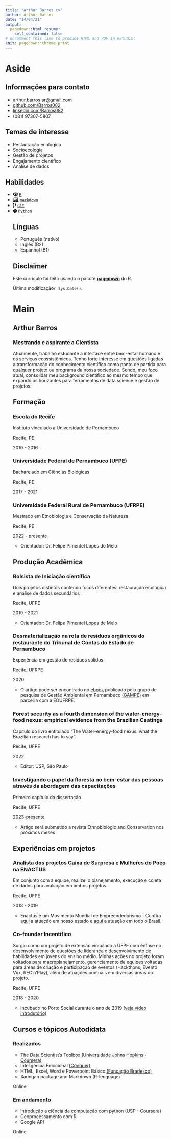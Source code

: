 ---
title: "Arthur Barros cv"
author: Arthur Barros
date: "14/04/21"
output:
  pagedown::html_resume:
    self_contained: false
# uncomment this line to produce HTML and PDF in RStudio:
knit: pagedown::chrome_print
---


Aside
================================================================================

Informações para contato{#contato}
--------------------------------------------------------------------------------

- <i class="fa fa-envelope"></i> arthur.barros.ar@gmail.com
- <i class="fa fa-github"></i> [github.com/Barros082](https://github.com/Barros082)
- <i class="fa fa-linkedin"></i> [linkedin.com/Barros082](https://www.linkedin.com/in/arthurbarros082/)
- <i class="fa fa-phone"></i><i class="fa fa-whatsapp"></i> (081) 97307-5807 


Temas de interesse {#temas}
--------------------------------------------------------------------------------
- <i class="fa fa-check-square" aria-hidden="true"></i> Restauração ecológica
- <i class="fa fa-check-square"></i> Socioecologia
- <i class="fa fa-check-square"></i> Gestão de projetos
- <i class="fa fa-check-square"></i> Engajamento científico
- <i class="fa fa-check-square"></i> Análise de dados


Habilidades {#habilidades}
--------------------------------------------------------------------------------
<ul>
<li><svg viewBox="0 0 581 512" xmlns="http://www.w3.org/2000/svg" style="height:1em;fill:currentColor;position:relative;display:inline-block;top:.1em;">
[ comment ] <path d="M581 226.6C581 119.1 450.9 32 290.5 32S0 119.1 0 226.6C0 322.4 103.3 402 239.4 418.1V480h99.1v-61.5c24.3-2.7 47.6-7.4 69.4-13.9L448 480h112l-67.4-113.7c54.5-35.4 88.4-84.9 88.4-139.7zm-466.8 14.5c0-73.5 98.9-133 220.8-133s211.9 40.7 211.9 133c0 50.1-26.5 85-70.3 106.4-2.4-1.6-4.7-2.9-6.4-3.7-10.2-5.2-27.8-10.5-27.8-10.5s86.6-6.4 86.6-92.7-90.6-87.9-90.6-87.9h-199V361c-74.1-21.5-125.2-67.1-125.2-119.9zm225.1 38.3v-55.6c57.8 0 87.8-6.8 87.8 27.3 0 36.5-38.2 28.3-87.8 28.3zm-.9 72.5H365c10.8 0 18.9 11.7 24 19.2-16.1 1.9-33 2.8-50.6 2.9v-22.1z"></path>
</svg>
<a href="https://www.r-project.org/"><code>R</code></a></li>
<li><svg viewBox="0 0 640 512" xmlns="http://www.w3.org/2000/svg" style="height:1em;fill:currentColor;position:relative;display:inline-block;top:.1em;">
[ comment ] <path d="M255.03 261.65c6.25 6.25 16.38 6.25 22.63 0l11.31-11.31c6.25-6.25 6.25-16.38 0-22.63L253.25 192l35.71-35.72c6.25-6.25 6.25-16.38 0-22.63l-11.31-11.31c-6.25-6.25-16.38-6.25-22.63 0l-58.34 58.34c-6.25 6.25-6.25 16.38 0 22.63l58.35 58.34zm96.01-11.3l11.31 11.31c6.25 6.25 16.38 6.25 22.63 0l58.34-58.34c6.25-6.25 6.25-16.38 0-22.63l-58.34-58.34c-6.25-6.25-16.38-6.25-22.63 0l-11.31 11.31c-6.25 6.25-6.25 16.38 0 22.63L386.75 192l-35.71 35.72c-6.25 6.25-6.25 16.38 0 22.63zM624 416H381.54c-.74 19.81-14.71 32-32.74 32H288c-18.69 0-33.02-17.47-32.77-32H16c-8.8 0-16 7.2-16 16v16c0 35.2 28.8 64 64 64h512c35.2 0 64-28.8 64-64v-16c0-8.8-7.2-16-16-16zM576 48c0-26.4-21.6-48-48-48H112C85.6 0 64 21.6 64 48v336h512V48zm-64 272H128V64h384v256z"></path>
</svg>
<a href="https://daringfireball.net/projects/markdown/"><code>markdown</code></a></li>
<li><svg viewBox="0 0 384 512" xmlns="http://www.w3.org/2000/svg" style="height:1em;fill:currentColor;position:relative;display:inline-block;top:.1em;">
[ comment ] <path d="M384 144c0-44.2-35.8-80-80-80s-80 35.8-80 80c0 36.4 24.3 67.1 57.5 76.8-.6 16.1-4.2 28.5-11 36.9-15.4 19.2-49.3 22.4-85.2 25.7-28.2 2.6-57.4 5.4-81.3 16.9v-144c32.5-10.2 56-40.5 56-76.3 0-44.2-35.8-80-80-80S0 35.8 0 80c0 35.8 23.5 66.1 56 76.3v199.3C23.5 365.9 0 396.2 0 432c0 44.2 35.8 80 80 80s80-35.8 80-80c0-34-21.2-63.1-51.2-74.6 3.1-5.2 7.8-9.8 14.9-13.4 16.2-8.2 40.4-10.4 66.1-12.8 42.2-3.9 90-8.4 118.2-43.4 14-17.4 21.1-39.8 21.6-67.9 31.6-10.8 54.4-40.7 54.4-75.9zM80 64c8.8 0 16 7.2 16 16s-7.2 16-16 16-16-7.2-16-16 7.2-16 16-16zm0 384c-8.8 0-16-7.2-16-16s7.2-16 16-16 16 7.2 16 16-7.2 16-16 16zm224-320c8.8 0 16 7.2 16 16s-7.2 16-16 16-16-7.2-16-16 7.2-16 16-16z"></path>
</svg>
<a href="https://git-scm.com/"><code>Git</code></a></li>
<li><svg viewBox="0 0 448 512" xmlns="http://www.w3.org/2000/svg" style="height:1em;fill:currentColor;position:relative;display:inline-block;top:.1em;">
 <path d="M439.8 200.5c-7.7-30.9-22.3-54.2-53.4-54.2h-40.1v47.4c0 36.8-31.2 67.8-66.8 67.8H172.7c-29.2 0-53.4 25-53.4 54.3v101.8c0 29 25.2 46 53.4 54.3 33.8 9.9 66.3 11.7 106.8 0 26.9-7.8 53.4-23.5 53.4-54.3v-40.7H226.2v-13.6h160.2c31.1 0 42.6-21.7 53.4-54.2 11.2-33.5 10.7-65.7 0-108.6zM286.2 404c11.1 0 20.1 9.1 20.1 20.3 0 11.3-9 20.4-20.1 20.4-11 0-20.1-9.2-20.1-20.4.1-11.3 9.1-20.3 20.1-20.3zM167.8 248.1h106.8c29.7 0 53.4-24.5 53.4-54.3V91.9c0-29-24.4-50.7-53.4-55.6-35.8-5.9-74.7-5.6-106.8.1-45.2 8-53.4 24.7-53.4 55.6v40.7h106.9v13.6h-147c-31.1 0-58.3 18.7-66.8 54.2-9.8 40.7-10.2 66.1 0 108.6 7.6 31.6 25.7 54.2 56.8 54.2H101v-48.8c0-35.3 30.5-66.4 66.8-66.4zm-6.7-142.6c-11.1 0-20.1-9.1-20.1-20.3.1-11.3 9-20.4 20.1-20.4 11 0 20.1 9.2 20.1 20.4s-9 20.3-20.1 20.3z"></path>
</svg>
<a href="https://www.python.org/"><code>Python</code></a></li>


Línguas {#linguas}
--------------------------------------------------------------------------------
- Português (nativo)
- Inglês (B2)
- Espanhol (B1)


Disclaimer {#disclaimer}
--------------------------------------------------------------------------------

Este currículo foi feito usando o pacote [**pagedown**](https://github.com/rstudio/pagedown) do R.

Última modificação`r Sys.Date()`.



Main
================================================================================

Arthur Barros {#title}
--------------------------------------------------------------------------------

### Mestrando e aspirante a Cientista

Atualmente, trabalho estudante a interface entre bem-estar humano e os serviços ecossistêmicos. Tenho forte interesse em questões ligadas a transformação do conhecimento científico como ponto de partida para qualquer projeto ou programa da nossa sociedade. Sendo, meu foco atual, consolidar meu background científico ao mesmo tempo que expando os horizontes para ferramentas de data science e gestão de projetos.


Formação {data-icon=graduation-cap data-concise=true}
--------------------------------------------------------------------------------

### Escola do Recife 

Instituto vínculado a Universidade de Pernambuco 

Recife, PE

2010 - 2016


### Universidade Federal de Pernambuco (UFPE)

Bacharelado em Ciências Biológicas

Recife, PE

2017 - 2021


### Universidade Federal Rural de Pernambuco (UFRPE)

Mestrado em Etnobiologia e Conservação da Natureza

Recife, PE

2022 - presente

- Orientador: Dr. Felipe Pimentel Lopes de Melo


Produção Acadêmica {data-icon=laptop}
--------------------------------------------------------------------------------

### Bolsista de Iniciação científica

Dois projetos distintos contendo focos diferentes: restauração ecológica e análise de dados secundários

Recife, UFPE

2019 - 2021


- Orientador: Dr. Felipe Pimentel Lopes de Melo



### Desmaterialização na rota de resíduos orgânicos do restaurante do Tribunal de Contas do Estado de Pernambuco

Experiência em gestão de resíduos sólidos


Recife, UFRPE


2020

- O artigo pode ser encontrado no [ebook](https://www.researchgate.net/profile/Jorge-Streit/publication/341171367_Capitulo_21_-_Implementacao_da_Politica_Nacional_de_Residuos_Solidos_Consideracoes_a_partir_de_estudos_publicados/links/5eb21392299bf18b959999aa/Capitulo-21-Implementacao-da-Politica-Nacional-de-Residuos-Solidos-Consideracoes-a-partir-de-estudos-publicados.pdf#page=100) publicado pelo grupo de pesquisa de Gestão Ambiental em Pernambuco [(GAMPE)](https://www.linkedin.com/company/gest%C3%A3o-ambiental-em-pernambuco-gampe/about/) em parceria com a EDUFRPE.



### Forest security as a fourth dimension of the water-energy-food nexus: empirical evidence from the Brazilian Caatinga

Capítulo do livro entitulado "The Water-energy-food nexus: what the Brazilian research has to say".

Recife, UFPE

2022

- Editor: USP, São Paulo 


### Investigando o papel da floresta no bem-estar das pessoas através da abordagem das capacitações

Primeiro capítulo da dissertação

Recife, UFPE

2023-presente


- Artigo será submetido a revista Ethnobiologic and Conservation nos próximos meses



Experiências em projetos {data-icon=suitcase}
--------------------------------------------------------------------------------

### Analista dos projetos Caixa de Surpresa e Mulheres do Poço na ENACTUS

Em conjunto com a equipe, realizei o planejamento, execução e coleta de dados para avaliação em ambos projetos.

Recife, UFPE

2018 - 2019

- Enactus é um Movimento Mundial de Empreendedorismo - Confira [aqui](https://www.instagram.com/enactusufpe/?hl=pt-br) a atuação em nosso estado e [aqui](http://www.enactus.org.br/) a atuação em todo o Brasil.

### Co-founder Incentífico

Surgiu como um projeto de extensão vínculado a UFPE com ênfase no desenvolvimento de questões de liderança e desenvolvimento de habilidades em jovens do ensino médio. Minhas ações no projeto foram voltados para macroplanejamento, gerenciamento de equipes voltadas para áreas de criação e participação de eventos (Hackthons, Evento Vox, REC'n'Play), além de atuações pontuais em diversas áreas do projeto.

Recife, UFPE

2018 - 2020

- Incubado no Porto Social durante o ano de 2019 [(veja vídeo introdutório)](https://www.youtube.com/watch?v=8YHM-4OkP9s)



Cursos e tópicos Autodidata {data-icon=chalkboard-teacher}
--------------------------------------------------------------------------------

### Realizados

- The Data Scientist’s Toolbox [(Universidade Johns Hopkins - Coursera)](https://github.com/Barros082/Curriculo)
- Inteligência Emocional [(Conquer)](https://github.com/Barros082/Curriculo)
- HTML, Excel, Word e Powerpoint Básico [(Funcação Bradesco)](https://github.com/Barros082/Curriculo)
- Xaringan package and Markdown (R-lenguage)

Online

### Em andamento

- Introdução a ciência da computação com python (USP - Coursera)
- Geoprocessamento com R
- Google API

Online

